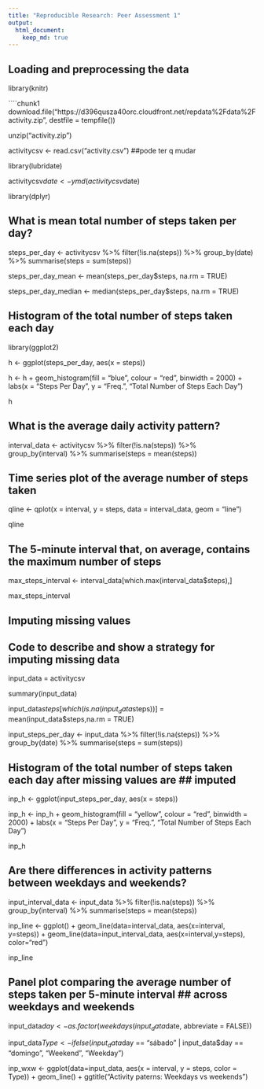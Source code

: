 ```yaml
---
title: "Reproducible Research: Peer Assessment 1"
output: 
  html_document:
    keep_md: true
---
```



## Loading and preprocessing the data
library(knitr)

````chunk1

download.file("https://d396qusza40orc.cloudfront.net/repdata%2Fdata%2Factivity.zip",
              destfile = tempfile())

unzip("activity.zip")

activitycsv <- read.csv("activity.csv")
##pode ter q mudar

library(lubridate)

activitycsv$date <- ymd(activitycsv$date)

library(dplyr)

## What is mean total number of steps taken per day?

steps_per_day <- activitycsv %>%
  filter(!is.na(steps)) %>%
  group_by(date) %>%
  summarise(steps = sum(steps))

steps_per_day_mean <- mean(steps_per_day$steps, na.rm = TRUE)
  
steps_per_day_median <- median(steps_per_day$steps, na.rm = TRUE)

##    Histogram of the total number of steps taken each day

library(ggplot2)

h <- ggplot(steps_per_day, aes(x = steps)) 

h <- h + geom_histogram(fill = "blue", colour = "red", binwidth = 2000) +
  labs(x = "Steps Per Day", y = "Freq.", "Total Number of Steps Each Day") 

h

## What is the average daily activity pattern?

interval_data <- activitycsv %>%
  filter(!is.na(steps)) %>%
  group_by(interval) %>%
  summarise(steps = mean(steps))

##    Time series plot of the average number of steps taken

qline <- qplot(x = interval, y = steps, data = interval_data, geom = "line") 

qline

##    The 5-minute interval that, on average, contains the maximum number of steps

max_steps_interval <- interval_data[which.max(interval_data$steps),]

max_steps_interval

## Imputing missing values

##    Code to describe and show a strategy for imputing missing data

input_data = activitycsv

summary(input_data)

input_data$steps[which(is.na(input_data$steps))] = mean(input_data$steps,na.rm = TRUE)

 input_steps_per_day <- input_data %>%
      filter(!is.na(steps)) %>%
      group_by(date) %>%
      summarise(steps = sum(steps))

##    Histogram of the total number of steps taken each day after missing values are ##    imputed

inp_h <- ggplot(input_steps_per_day, aes(x = steps)) 

inp_h <- inp_h + geom_histogram(fill = "yellow", colour = "red", binwidth = 2000) +
  labs(x = "Steps Per Day", y = "Freq.", "Total Number of Steps Each Day") 

inp_h

## Are there differences in activity patterns between weekdays and weekends?

input_interval_data <- input_data %>%
  filter(!is.na(steps)) %>%
  group_by(interval) %>%
  summarise(steps = mean(steps))


inp_line <- ggplot() + geom_line(data=interval_data, aes(x=interval, y=steps)) + 
     geom_line(data=input_interval_data, aes(x=interval,y=steps), color="red") 

inp_line

##    Panel plot comparing the average number of steps taken per 5-minute interval  ##    across weekdays and weekends

input_data$day <- as.factor(weekdays(input_data$date, abbreviate = FALSE))

input_data$Type <- ifelse(input_data$day == "sábado" | input_data$day == "domingo", "Weekend", "Weekday")

inp_wxw <- ggplot(data=input_data, aes(x = interval, y = steps, color = Type)) + 
  geom_line() +
  ggtitle("Activity paterns: Weekdays vs weekends")

